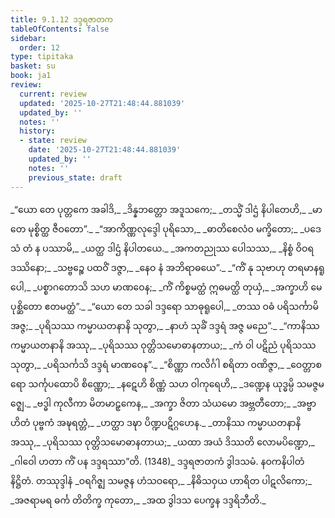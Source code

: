 ```yaml
---
title: 9.1.12 ဒဒ္ဒရဇာတက
tableOfContents: false
sidebar:
  order: 12
type: tipitaka
basket: su
book: ja1
review:
  current: review
  updated: '2025-10-27T21:48:44.881039'
  updated_by: ''
  notes: ''
  history:
  - state: review
    date: '2025-10-27T21:48:44.881039'
    updated_by: ''
    notes: ''
    previous_state: draft
---
```



<ReviewStatus review={frontmatter.review} showDetails={true} />

<HypothesisAnnotation frontmatter={frontmatter} />

<DynamicBreadcrumb />

<Division number="105" book="ja1" e="ch" v="22" p="198">

<Paragraph number="1896" type="verses" book="ja1">
_“ယော တေ ပုတ္တကေ အခါဒိ,_  
_ဒိန္နဘတ္တော အဒူသကေ;_  
_တသ္မိံ ဒါဌံ နိပါတေဟိ,_  
_မာ တေ မုစ္စိတ္ထ ဇီဝတော”._  

</Paragraph>

</Division>
<Division number="106" book="ja1" e="ch" v="22" p="199">

<Paragraph number="1897" type="verses" book="ja1">
_“အာကိဏ္ဏလုဒ္ဒေါ ပုရိသော,_  
_ဓာတိစေလံဝ မက္ခိတော;_  
_ပဒေသံ တံ န ပဿာမိ,_  
_ယတ္ထ ဒါဌံ နိပါတယေ._  

</Paragraph>

</Division>
<Division number="107" book="ja1" e="ch" v="22" p="199">

<Paragraph number="1898" type="verses" book="ja1">
_အကတညုဿ ပေါသဿ,_  
_နိစ္စံ ဝိဝရဒဿိနော;_  
_သဗ္ဗဉ္စေ ပထဝိံ ဒဇ္ဇာ,_  
_နေဝ နံ အဘိရာဓယေ”._  

</Paragraph>

</Division>
<Division number="108" book="ja1" e="ch" v="22" p="199">

<Paragraph number="1899" type="verses" book="ja1">
_“ကိံ နု သုဗာဟု တရမာနရူပေါ,_  
_ပစ္စာဂတောသိ သဟ မာဏဝေန;_  
_ကိံ ကိစ္စမတ္ထံ ဣဓမတ္ထိ တုယှံ,_  
_အက္ခာဟိ မေ ပုစ္ဆိတော ဧတမတ္ထံ”._  

</Paragraph>

</Division>
<Division number="109" book="ja1" e="ch" v="22" p="199">

<Paragraph number="1900" type="verses" book="ja1">
_“ယော တေ သခါ ဒဒ္ဒရော သာဓုရူပေါ,_  
_တဿ ဝဓံ ပရိသင်္ကာမိ အဇ္ဇ;_  
_ပုရိသဿ ကမ္မာယတနာနိ သုတွာ,_  
_နာဟံ သုခိံ ဒဒ္ဒရံ အဇ္ဇ မညေ”._  

</Paragraph>

</Division>
<Division number="110" book="ja1" e="ch" v="22" p="199">

<Paragraph number="1901" type="verses" book="ja1">
_“ကာနိဿ ကမ္မာယတနာနိ အဿု,_  
_ပုရိသဿ ဝုတ္တိသမောဓာနတာယ;_  
_ကံ ဝါ ပဋိညံ ပုရိသဿ သုတွာ,_  
_ပရိသင်္ကသိ ဒဒ္ဒရံ မာဏဝေန”._  

</Paragraph>

</Division>
<Division number="111" book="ja1" e="ch" v="22" p="199">

<Paragraph number="1902" type="verses" book="ja1">
_“စိဏ္ဏာ ကလိင်္ဂါ စရိတာ ဝဏိဇ္ဇာ,_  
_ဝေတ္တာစရော သင်္ကုပထောပိ စိဏ္ဏော;_  
_နဋေဟိ စိဏ္ဏံ သဟ ဝါကုရေဟိ,_  
_ဒဏ္ဍေန ယုဒ္ဓမ္ပိ သမဇ္ဇမဇ္ဈေ._  

</Paragraph>

</Division>
<Division number="112" book="ja1" e="ch" v="22" p="199">

<Paragraph number="1903" type="verses" book="ja1">
_ဗဒ္ဓါ ကုလီကာ မိတမာဠှကေန,_  
_အက္ခာ ဇိတာ သံယမော အဗ္ဘတီတော;_  
_အဗ္ဗာဟိတံ ပုဗ္ဗကံ အဍ္ဎရတ္တံ,_  
_ဟတ္ထာ ဒဍ္ဎာ ပိဏ္ဍပဋိဂ္ဂဟေန._  

</Paragraph>

</Division>
<Division number="113" book="ja1" e="ch" v="22" p="200">

<Paragraph number="1904" type="verses" book="ja1">
_တာနိဿ ကမ္မာယတနာနိ အဿု,_  
_ပုရိသဿ ဝုတ္တိသမောဓာနတာယ;_  
_ယထာ အယံ ဒိဿတိ လောမပိဏ္ဍော,_  
_ဂါဝေါ ဟတာ ကိံ ပန ဒဒ္ဒရဿာ”တိ. (1348)_  


</Paragraph>
</Division>

<Paragraph number="1905" type="center" book="ja1">
ဒဒ္ဒရဇာတကံ ဒွါဒသမံ.



</Paragraph>

<Paragraph number="1906" type="center" book="ja1">
နဝကနိပါတံ နိဋ္ဌိတံ.



</Paragraph>

<Paragraph number="1907" type="center" book="ja1">
တဿုဒ္ဒါနံ


</Paragraph>

<Paragraph number="1908" type="verses" book="ja1">
_ဝရဂိဇ္ဈ သမဇ္ဇန ဟံသဝရော,_  
_နိဓိသဝှယ ဟာရိတ ပါဋလိကော;_  
_အဇရာမရ ဓင်္က တိတိက္ခ ကုတော,_  
_အထ ဒွါဒသ ပေက္ခန ဒဒ္ဒရိဘီတိ._
</Paragraph>